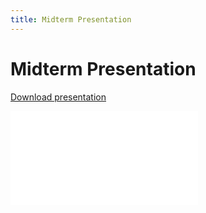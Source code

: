 ```yaml
---
title: Midterm Presentation
---
```


# Midterm Presentation

[Download presentation](../docs/midterm_presentation.pdf)

![](../docs/midterm_presentation.pdf)
